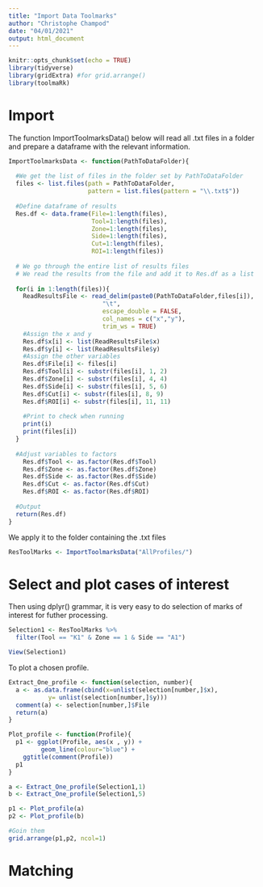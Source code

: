 ```yaml
---
title: "Import Data Toolmarks"
author: "Christophe Champod"
date: "04/01/2021"
output: html_document
---
```


```r
knitr::opts_chunk$set(echo = TRUE)
library(tidyverse)
library(gridExtra) #for grid.arrange()
library(toolmaRk)
```

# Import

The function ImportToolmarksData() below will read all .txt files in a folder and prepare a dataframe with the relevant information.

```r
ImportToolmarksData <- function(PathToDataFolder){
  
  #We get the list of files in the folder set by PathToDataFolder
  files <- list.files(path = PathToDataFolder,
                      pattern = list.files(pattern = "\\.txt$"))
  
  #Define dataframe of results
  Res.df <- data.frame(File=1:length(files),
                       Tool=1:length(files),
                       Zone=1:length(files),
                       Side=1:length(files),
                       Cut=1:length(files),
                       ROI=1:length(files))
  
  # We go through the entire list of results files
  # We read the results from the file and add it to Res.df as a list
  
  for(i in 1:length(files)){
    ReadResultsFile <- read_delim(paste0(PathToDataFolder,files[i]), 
                          "\t", 
                          escape_double = FALSE, 
                          col_names = c("x","y"), 
                          trim_ws = TRUE)
    #Assign the x and y  
    Res.df$x[i] <- list(ReadResultsFile$x)
    Res.df$y[i] <- list(ReadResultsFile$y)
    #Assign the other variables
    Res.df$File[i] <- files[i]
    Res.df$Tool[i] <- substr(files[i], 1, 2)
    Res.df$Zone[i] <- substr(files[i], 4, 4)
    Res.df$Side[i] <- substr(files[i], 5, 6)
    Res.df$Cut[i] <- substr(files[i], 8, 9)
    Res.df$ROI[i] <- substr(files[i], 11, 11)
    
    #Print to check when running
    print(i)
    print(files[i])
  }
  
  #Adjust variables to factors
    Res.df$Tool <- as.factor(Res.df$Tool)
    Res.df$Zone <- as.factor(Res.df$Zone)
    Res.df$Side <- as.factor(Res.df$Side)
    Res.df$Cut <- as.factor(Res.df$Cut)
    Res.df$ROI <- as.factor(Res.df$ROI)
    
  #Output
  return(Res.df)
}
```

We apply it to the folder containing the .txt files

```r
ResToolMarks <- ImportToolmarksData("AllProfiles/")
```

# Select and plot cases of interest

Then using dplyr() grammar, it is very easy to do selection of marks of interest for futher processing.

```r

Selection1 <- ResToolMarks %>%
  filter(Tool == "K1" & Zone == 1 & Side == "A1")

View(Selection1)
```

To plot a chosen profile.

```r
Extract_One_profile <- function(selection, number){
  a <- as.data.frame(cbind(x=unlist(selection[number,]$x),
           y= unlist(selection[number,]$y)))
  comment(a) <- selection[number,]$File
  return(a)
}

Plot_profile <- function(Profile){
  p1 <- ggplot(Profile, aes(x , y)) + 
         geom_line(colour="blue") +
    ggtitle(comment(Profile))
  p1
}
```

```r
a <- Extract_One_profile(Selection1,1)
b <- Extract_One_profile(Selection1,5)

p1 <- Plot_profile(a)
p2 <- Plot_profile(b)

#Goin them
grid.arrange(p1,p2, ncol=1)
```

# Matching

```r

```



